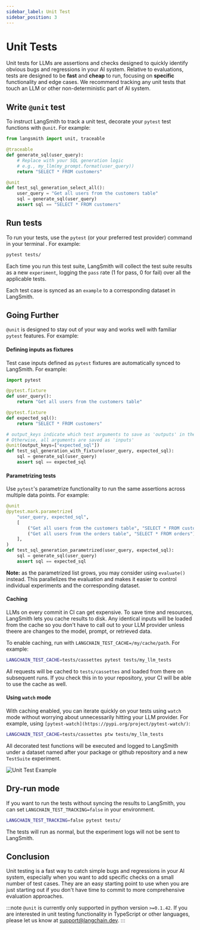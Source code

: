 ```yaml
---
sidebar_label: Unit Test
sidebar_position: 3
---
```


# Unit Tests

Unit tests for LLMs are assertions and checks designed to quickly identify obvious bugs and regressions in your AI system.
Relative to evaluations, tests are designed to be **fast** and **cheap** to run, focusing on **specific** functionality and edge cases. We recommend tracking any unit tests that touch an LLM or other non-deterministic part of AI system.

## Write `@unit` test

To instruct LangSmith to track a unit test, decorate your `pytest` test functions with `@unit`. For example:

```python
from langsmith import unit, traceable

@traceable
def generate_sql(user_query):
    # Replace with your SQL generation logic
    # e.g., my_llm(my_prompt.format(user_query))
    return "SELECT * FROM customers"

@unit
def test_sql_generation_select_all():
    user_query = "Get all users from the customers table"
    sql = generate_sql(user_query)
    assert sql == "SELECT * FROM customers"
```

## Run tests

To run your tests, use the `pytest` (or your preferred test provider) command in your terminal . For example:

```bash
pytest tests/
```

Each time you run this test suite, LangSmith will collect the test suite results as a new `experiment`, logging the `pass` rate (1 for pass, 0 for fail) over all the applicable tests.

Each test case is synced as an `example` to a corresponding dataset in LangSmith.

## Going Further

`@unit` is designed to stay out of your way and works well with familiar `pytest` features. For example:

#### Defining inputs as fixtures

Test case inputs defined as `pytest` fixtures are automatically synced to LangSmith. For example:

```python
import pytest

@pytest.fixture
def user_query():
    return "Get all users from the customers table"

@pytest.fixture
def expected_sql():
    return "SELECT * FROM customers"

# output_keys indicate which test arguments to save as 'outputs' in the dataset (Optional)
# Otherwise, all arguments are saved as 'inputs'
@unit(output_keys=["expected_sql"])
def test_sql_generation_with_fixture(user_query, expected_sql):
    sql = generate_sql(user_query)
    assert sql == expected_sql
```

#### Parametrizing tests

Use `pytest`'s parametrize functionality to run the same assertions across multiple data points. For example:

```python
@unit
@pytest.mark.parametrize(
    "user_query, expected_sql",
    [
        ("Get all users from the customers table", "SELECT * FROM customers"),
        ("Get all users from the orders table", "SELECT * FROM orders"),
    ],
)
def test_sql_generation_parametrized(user_query, expected_sql):
    sql = generate_sql(user_query)
    assert sql == expected_sql
```

**Note:** as the parametrized list grows, you may consider using `evaluate()` instead. This parallelizes the evaluation and makes it easier to control individual experiments and the corresponding dataset.

#### Caching

LLMs on every commit in CI can get expensive. To save time and resources, LangSmith lets you cache results to disk. Any identical inputs will be loaded from the cache so you don't have to call out to your LLM provider unless theere are changes to the model, prompt, or retrieved data.

To enable caching, run with `LANGCHAIN_TEST_CACHE=/my/cache/path`. For example:

```bash
LANGCHAIN_TEST_CACHE=tests/cassettes pytest tests/my_llm_tests
```

All requests will be cached to `tests/cassettes` and loaded from there on subsequent runs. If you check this in to your repository, your CI will be able to use the cache as well.

#### Using `watch` mode

With caching enabled, you can iterate quickly on your tests using `watch` mode without worrying about unnecessarily hitting your LLM provider. For example, using `[pytest-watch](https://pypi.org/project/pytest-watch/)`:

```bash
LANGCHAIN_TEST_CACHE=tests/cassettes ptw tests/my_llm_tests
```

All decorated test functions will be executed and logged to LangSmith under a dataset named after your package or github repository and a new `TestSuite` experiment.

![Unit Test Example](../static/unit-test-suite.png)

## Dry-run mode

If you want to run the tests without syncing the results to LangSmith, you can set `LANGCHAIN_TEST_TRACKING=false` in your environment.

```bash
LANGCHAIN_TEST_TRACKING=false pytest tests/
```

The tests will run as normal, but the experiment logs will not be sent to LangSmith.

## Conclusion

Unit testing is a fast way to catch simple bugs and regressions in your AI system, especially when you want to add specific checks on a small number of test cases. They are an easy starting point to use when you are just starting out if you don't have time to commit to more comprehensive evaluation approaches.

:::note
`@unit` is currently only supported in python version `>=0.1.42`. If you are interested in unit testing functionality in TypeScript or other languages, please let us know at [support@langchain.dev](mailto:support@langchain.dev).
:::